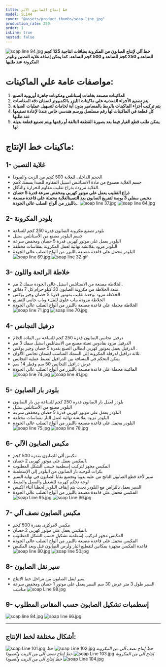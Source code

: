 ```yaml
---
title: خط إنتاج الصابون الآلي
model: SL144
cover: "@assets/product_thumbs/soap-line.jpg"
production_rate: 250
order: 1
isLine: true
nested: false
---
```



<ProductTabs />

![soap line 94.jpg](@assets/article_images/soap-line/soap-line-94.jpg)
**خط آلي لإنتاج الصابون من المكرونة بطاقات انتاجية 125 كجم للساعة و 250 كجم للساعة و 500 كجم للساعة. كما يمكن إضافة غلاية التصبن وبلودر المكرونة عند طلبها**

# **مواصفات عامة علي الماكينات:**

1. **الماكينات مصنعة بخامات إستانلس ومكونات جاهزة أوروبية الصنع**
2. **يتم تصنيع الأجزاء المعدنية علي ماكينات الليزر بالكمبيوتر لضمان دقة المقاسات**
3. **يتم تركيب أجزاء الماكينات بالربط بالمسامير بدون أية لحامات لتسهيل عمليات الصيانة**
4. **كل قطعة في الماكينات لها رقم مسلسل ورسم هندسي خاص عندنا لإعادة تصنيعها عند طلبها**
5. **يمكن طلب قطع الغيار فيما بعد بصورة القطعة التالفة أو رقمها ويتم تصنيع قطعة بديلة لها**

# **ماكينات خط الإنتاج:**

## **1- غلاية التصبن**

-   الحجم الداخلى للغلاية 500 كجم من الزيت والصودا
-   جسم الغلاية مصنوع من مادة الاستانلس استيل المقاوم للصدا بسمك 2مم
-   الغلاية مزودة بذراع تقليب مقاوم للحرارة والتآكل.
-   **ذراع التقليب يعمل علي موتور كهربي ومخفض سرعة قدرة 5 حصان**
-   **محبس سفلي 3 بوصة لتفريغ الصابون بعد التصبنالغلاية محملة علي قاعدة مصنعة بالليزر من ألواح الصلب عالي الجودة..**
    ![soap line 37.jpg](@assets/article_images/soap-line/soap-line-37.jpg)
    ![soap line 64.jpg](@assets/article_images/soap-line/soap-line-64.jpg)

## **2- بلودر المكرونة**

-   بلودر تصنيع مكرونة الصابون قدرة 250 كجم للساعة
-   جسم البلودر مصنع من الأستانلس ستيل
-   البلودر يعمل علي موتور كهربى قدرة 5 حصان ومخفض سرعة
-   البلودر مزود بفلانشة نهائية لعمل المكرونة بمقاسات مختلفة
-   البلودر محمل علي قاعدة مصنعة بالليزر من ألواح الصلب عالي الجودة
    ![soap line 69.jpg](@assets/article_images/soap-line/soap-line-69.jpg)
    ![soap line 32.gif](@assets/article_images/soap-line/soap-line-32.gif)

## **3- خلاطة الرائحة واللون**

-   الخلاطة مصنعة من الاستانلس استيل عالي الجودة سمك 2 مم.
-   سعة الخلاطة من مكرونة الصابون 30 كيلو جرام كل 7 دقائق.
-   الخلاطة مزود بوحدة تقليب بموتور قدرة 5 حصان وجير بوكس
-   الخلاطة مزودة بباب علوي للملء وباب جانبي للتقريغ
-   الخلاطة محملة علي قاعدة مصنعة بالليزر من ألواح الصلب عالي الجودة
    ![soap line 71.jpg](@assets/article_images/soap-line/soap-line-71.jpg)
    ![soap line 70.jpg](@assets/article_images/soap-line/soap-line-70.jpg)

## **4- درفيل التجانس**

-   درفيل تجانس الصابون قدرة 250 كجم للساعة من المادة الخام
-   الدرفيل مزود بقادوس تعبئة مصنع من الاستانلس استيل سمك 3 مم
-   الدرفيل يعمل بموتور كهربى ايطالى الصنع بقدرة 5 حصان وجير بوكس .
-   ثلاثة درافيل لدرفلة المكرونة إلي السمك المناسب لضمان تجانس الألوان.
-   يمكن التحكم في المسافة بين الدرافيل لضبط عملية التجانس
-   عرض درافيل التجانس 50 سم وقطر 14 سم
-   الماكينة محملة علي قاعدة مصنعة بالليزر من ألواح الصلب عالي الجودة
    ![soap line 74.jpg](@assets/article_images/soap-line/soap-line-74.jpg)
    ![soap line 81.jpg](@assets/article_images/soap-line/soap-line-81.jpg)

## **5- بلودر بار الصابون**

-   بلودر لعمل بار الصابون قدرة 250 كجم للساعة من بار الصابون
-   البلودر مصنع من الأستانلس ستيل
-   البلودر يعمل علي موتور كهربى قدرة 5 حصان ومخفض سرعة
-   البلودر مزود بفلانشة نهائية لعمل البار بمقاسات مختلفة
-   البلودر محمل علي قاعدة مصنعة بالليزر من ألواح الصلب عالي الجودة
    ![soap line 75.jpg](@assets/article_images/soap-line/soap-line-75.jpg)
    ![soap line 78.jpg](@assets/article_images/soap-line/soap-line-78.jpg)

## **6- مكبس الصابون الآلي**

-   مكبس ألي للصابون بقدرة 500 كجم
-   المكبس يعمل علي موتور كهربى 2 حصان.
-   المكبس مجهز لتركيب إسطمبة حسب الشكل المطلوب
-   بكرات لتوجيه بار الصابون من البلودر إلي الإسطمبة
-   سير لأخذ قطع الصابون الناتج من عليه يدويا وتجميع بقايا الصابون في نهاية السير
-   لوحة تحكم كهربية للشغيل والفصل والضبط
-   السير يعمل بالتزامن مع البلودر بحيث يتم إيقاف البلودر لحظيا أثناء الكبس
-   المكبس محمل علي قاعدة مصنعة بالليزر من ألواح الصلب عالي الجودة
    ![soap Line 95.jpg](@assets/article_images/soap-line/soap-line-95.jpg)
    ![soap Line 96.jpg](@assets/article_images/soap-line/soap-line-96.jpg)

## **7- مكبس الصابون نصف آلي**

-   مكبس لامركزى بقدرة 500 كجم
-   المكبس يعمل علي موتور كهربى 2 حصان.
-   المكبس مجهز لتركيب إسطمبة تشكيل حسب الشكل المطلوب
-   المكبس محمل علي قاعدة مصنعة بالليزر من ألواح الصلب عالي الجودة
-   قاعدة المكبس مجهزة بمكانين لتقطيع البار ولرص الصابون قبل وبعد المكبس
    ![soap line 80.jpg](@assets/article_images/soap-line/soap-line-80.jpg)
    ![soap line 50.jpg](@assets/article_images/soap-line/soap-line-50.jpg)

## **8- سير نقل الصابون**

-   سير لنقل الصابون بين مراحل خط الإنتاج
-   السير طول 3 متر عرض 30 سم السير يعمل علي موتور 1 حصان ومخفض سرعة مناسب
    ![soap Line 98.jpg](@assets/article_images/soap-line/soap-line-98.jpg)

## 9- إسطمبات تشكيل الصابون حسب المقاس المطلوب

![soap line 84.jpg](@assets/article_images/soap-line/soap-line-84.jpg)
![soap line 66.jpg](@assets/article_images/soap-line/soap-line-66.jpg)

---

## **أشكال مختلفة لخط الإنتاج:**

![soap Line 101.jpg](@assets/article_images/soap-line/soap-line-101.jpg)
_خط إنتاج نصف آلي من المكرونة_
![soap Line 102.jpg](@assets/article_images/soap-line/soap-line-102.jpg)
_خط إنتاج آلي من المكرونة_
![soap Line 103.jpg](@assets/article_images/soap-line/soap-line-103.jpg)
_خط إنتاج نصف آلي من الزيت والصودا_
![soap Line 104.jpg](@assets/article_images/soap-line/soap-line-104.jpg)
_خط إنتاج آلي من الزيت والصودا_
